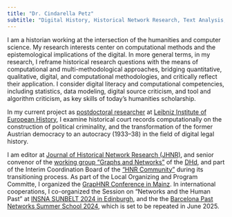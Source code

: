 ```yaml
---
title: "Dr. Cindarella Petz"
subtitle: "Digital History, Historical Network Research, Text Analysis, Digital Humanities, Computational History"
---
```


I am a historian working at the intersection of the humanities and computer science. 
My research interests center on computational methods and the epistemological implications of the digital. In more general terms, in my research, I reframe historical research questions with the means of computational and multi-methodological approaches, bridging quantitative, qualitative, digital, and computational methodologies, and critically reflect their application. I consider digital literacy and computational competencies, including statistics, data modeling, digital source criticism, and tool and algorithm criticism, as key skills of today’s humanities scholarship.

In my current project as [postdoctoral researcher](https://www.ieg-mainz.de/en/institute/people/petz) at [Leibniz Institute of European History](https://www.ieg-mainz.de/), I examine historical court records computationally on the construction of political criminality, and the transformation of the former Austrian democracy to an autocracy (1933--38) in the field of digital legal history.

I am editor at [Journal of Historical Network Research (JHNR)](https://jhnr.uni.lu/index.php/jhnr/about/editorialTeam)‚ and senior convenor of the [working group "Graphs and Networks"](https://dig-hum.de/ag-graphen-netzwerke>) of the [DHd](https://dig-hum.de/), and part of the Interim Coordination Board of the ["HNR Community"](https://historicalnetworkresearch.org/) during its transitioning process. 
As part of the Local Organizing and Program Committe, I organized the [GrapHNR Conference in Mainz](https://graphentechnologien.hypotheses.org/tagungen/graphentechnologien-2023). In international cooperations, I co-organized the Session on "Networks and the Human Past" at [INSNA SUNBELT 2024 in Edinburgh](https://sunbelt2024.com/organised-sessions/), and the the [Barcelona Past Networks Summer School 2024](https://www.pastnetworks.net/), which is set to be repeated in June 2025.

<!--This website was created using [Quarto](https://quarto.org/docs/websites).-->
